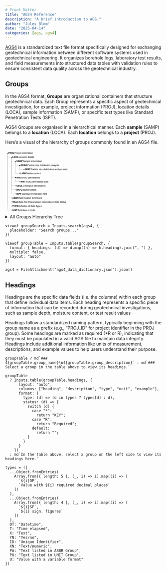 ```yaml
---
# Front Matter
title: "AGS4 Reference"
description: "A brief introduction to AGS."
author: "Jules Blom"
date: "2025-04-14"
categories: [ags, ags4]
---
```


[AGS4](https://www.ags.org.uk/data-format/ags4-data-format/) is a standardized text file format specifically designed for exchanging geotechnical information between different software systems used in geotechnical engineering. It organizes borehole logs, laboratory test results, and field measurements into structured data tables with validation rules to ensure consistent data quality across the geotechnical industry.

## Groups

In the AGS4 format, **Groups** are organizational containers that structure geotechnical data. Each Group represents a specific aspect of geotechnical investigation, for example, project information (PROJ), location details (LOCA), sample information (SAMP), or specific test types like Standard Penetration Tests (ISPT).

AGS4 Groups are organised in a hierarchical manner.
Each **sample** (SAMP) belongs to a **location** (LOCA). Each **location** belongs to a **project** (PROJ).

Here’s a visual of the hierarchy of groups commonly found in an AGS4 file. 

<svg width="928" height="384" viewBox="-12,-24,928,384" style="max-width: 100%; height: auto; font: 13px sans-serif; overflow: visible;" xmlns="http://www.w3.org/2000/svg" xmlns:xlink="http://www.w3.org/1999/xlink"><g fill="none" stroke="#999"><path d="&#10;M0,0&#10;V24&#10;h24&#10;"/><path d="&#10;M0,0&#10;V264&#10;h24&#10;"/><path d="&#10;M0,0&#10;V288&#10;h24&#10;"/><path d="&#10;M0,0&#10;V312&#10;h24&#10;      "/><path d="&#10;M0,0&#10;V336&#10;h24&#10;"/><path d="&#10;M24,24&#10;V48&#10;h24&#10;"/><path d="&#10;M24,24&#10;V144&#10;h24&#10;"/><path d="&#10;M24,24&#10;V192&#10;h24&#10;"/><path d="&#10;M24,24&#10;V216&#10;h24&#10;"/><path d="&#10;M24,24&#10;V240&#10;h24&#10;"/><path d="&#10;M48,48&#10;V72&#10;h24&#10;"/><path d="&#10;M48,48&#10;V120&#10;h24&#10;"/><path d="&#10;M48,144&#10;V168&#10;h24&#10;"/><path d="&#10;M72,72&#10;V96&#10;h24&#10;"/></g><g><g transform="translate(0,0)"><circle cx="0" r="2.5"/><text dy="0.32em" x="6"><tspan font-weight="600">PROJ</tspan><tspan dx="2">Project information</tspan></text><title>PROJ</title></g><g transform="translate(0,24)"><circle cx="24" r="2.5"/><text dy="0.32em" x="30"><tspan font-weight="600">LOCA</tspan><tspan dx="2">Location details</tspan></text><title>PROJ/LOCA</title></g><g transform="translate(0,264)"><circle cx="24" r="2.5" fill="#999"/><text dy="0.32em" x="30"><tspan font-weight="600">ABBR</tspan><tspan dx="2">Abbreviation Definitions</tspan></text><title>PROJ/ABBR</title></g><g transform="translate(0,288)"><circle cx="24" r="2.5" fill="#999"/><text dy="0.32em" x="30"><tspan font-weight="600">TRAN</tspan><tspan dx="2">Data File Transmission Information / Data Status</tspan></text><title>PROJ/TRAN</title></g><g transform="translate(0,312)"><circle cx="24" r="2.5" fill="#999"/><text dy="0.32em" x="30"><tspan font-weight="600">TYPE</tspan><tspan dx="2">Definition of Data Types</tspan></text><title>PROJ/TYPE</title></g><g transform="translate(0,336)"><circle cx="24" r="2.5" fill="#999"/><text dy="0.32em" x="30"><tspan font-weight="600">UNIT</tspan><tspan dx="2">Definition of Units</tspan></text><title>PROJ/UNIT</title></g><g transform="translate(0,48)"><circle cx="48" r="2.5"/><text dy="0.32em" x="54"><tspan font-weight="600">SAMP</tspan><tspan dx="2">Sample information</tspan></text><title>PROJ/LOCA/SAMP</title></g><g transform="translate(0,144)"><circle cx="48" r="2.5"/><text dy="0.32em" x="54"><tspan font-weight="600">IPRG</tspan><tspan dx="2">Insitu permeability</tspan></text><title>PROJ/LOCA/IPRG</title></g><g transform="translate(0,192)"><circle cx="48" r="2.5" fill="#999"/><text dy="0.32em" x="54"><tspan font-weight="600">GEOL</tspan><tspan dx="2">Geological descriptions</tspan></text><title>PROJ/LOCA/GEOL</title></g><g transform="translate(0,216)"><circle cx="48" r="2.5" fill="#999"/><text dy="0.32em" x="54"><tspan font-weight="600">BKFL</tspan><tspan dx="2">Backfill details</tspan></text><title>PROJ/LOCA/BKFL</title></g><g transform="translate(0,240)"><circle cx="48" r="2.5" fill="#999"/><text dy="0.32em" x="54"><tspan font-weight="600">ISPT</tspan><tspan dx="2">Standard Penetration Test</tspan></text><title>PROJ/LOCA/ISPT</title></g><g transform="translate(0,72)"><circle cx="72" r="2.5"/><text dy="0.32em" x="78"><tspan font-weight="600">GRAG</tspan><tspan dx="2">Particle size distribution analysis</tspan></text><title>PROJ/LOCA/SAMP/GRAG</title></g><g transform="translate(0,120)"><circle cx="72" r="2.5" fill="#999"/><text dy="0.32em" x="78"><tspan font-weight="600">LNMC</tspan><tspan dx="2">Water content</tspan></text><title>PROJ/LOCA/SAMP/LNMC</title></g><g transform="translate(0,168)"><circle cx="72" r="2.5" fill="#999"/><text dy="0.32em" x="78"><tspan font-weight="600">IPRT</tspan><tspan dx="2">Insitu permeability data</tspan></text><title>PROJ/LOCA/IPRG/IPRT</title></g><g transform="translate(0,96)"><circle cx="96" r="2.5" fill="#999"/><text dy="0.32em" x="102"><tspan font-weight="600">GRAT</tspan><tspan dx="2">Particle size distribution analysis data</tspan></text><title>PROJ/LOCA/SAMP/GRAG/GRAT</title></g></g></svg>

<details>

<summary>All Groups Hierarchy Tree</summary>

While AGS defines a load of groups, not all of them are used in every project.
For reference, here is the full hierarchy tree of all groups.

<svg width="928" height="1264" viewBox="-8,-12,928,1264" style="max-width: 100%; height: auto; font: 10px sans-serif; overflow: visible;" xmlns="http://www.w3.org/2000/svg" xmlns:xlink="http://www.w3.org/1999/xlink"><g fill="none" stroke="#999"><path d="&#10; M0,0&#10; V16&#10; h16&#10;"/><path d="&#10; M0,0&#10; V1152&#10; h16&#10;"/><path d="&#10; M0,0&#10; V1168&#10; h16&#10; "/><path d="&#10; M0,0&#10; V1184&#10; h16&#10; "/><path d="&#10; M0,0&#10; V1200&#10; h16&#10; "/><path d="&#10; M0,0&#10; V1216&#10; h16&#10; "/><path d="&#10; M0,0&#10; V1232&#10; h16&#10; "/><path d="&#10; M16,16&#10; V32&#10; h16&#10; "/><path d="&#10; M32,32&#10; V48&#10; h16&#10; "/><path d="&#10; M32,32&#10; V576&#10; h16&#10; "/><path d="&#10; M32,32&#10; V592&#10; h16&#10; "/><path d="&#10; M32,32&#10; V608&#10; h16&#10; "/><path d="&#10; M32,32&#10; V624&#10; h16&#10; "/><path d="&#10; M32,32&#10; V640&#10; h16&#10; "/><path d="&#10; M32,32&#10; V672&#10; h16&#10; "/><path d="&#10; M32,32&#10; V688&#10; h16&#10; "/><path d="&#10; M32,32&#10; V704&#10; h16&#10; "/><path d="&#10; M32,32&#10; V720&#10; h16&#10; "/><path d="&#10; M32,32&#10; V736&#10; h16&#10; "/><path d="&#10; M32,32&#10; V768&#10; h16&#10; "/><path d="&#10; M32,32&#10; V784&#10; h16&#10; "/><path d="&#10; M32,32&#10; V848&#10; h16&#10; "/><path d="&#10; M32,32&#10; V864&#10; h16&#10; "/><path d="&#10; M32,32&#10; V880&#10; h16&#10; "/><path d="&#10; M32,32&#10; V896&#10; h16&#10; "/><path d="&#10; M32,32&#10; V912&#10; h16&#10; "/><path d="&#10; M32,32&#10; V928&#10; h16&#10; "/><path d="&#10; M32,32&#10; V944&#10; h16&#10; "/><path d="&#10; M32,32&#10; V960&#10; h16&#10; "/><path d="&#10; M32,32&#10; V976&#10; h16&#10; "/><path d="&#10; M32,32&#10; V992&#10; h16&#10; "/><path d="&#10; M32,32&#10; V1008&#10; h16&#10; "/><path d="&#10; M32,32&#10; V1024&#10; h16&#10; "/><path d="&#10; M32,32&#10; V1056&#10; h16&#10; "/><path d="&#10; M32,32&#10; V1072&#10; h16&#10; "/><path d="&#10; M32,32&#10; V1088&#10; h16&#10; "/><path d="&#10; M32,32&#10; V1120&#10; h16&#10; "/><path d="&#10; M32,32&#10; V1136&#10; h16&#10; "/><path d="&#10; M48,48&#10; V64&#10; h16&#10; "/><path d="&#10; M48,48&#10; V80&#10; h16&#10; "/><path d="&#10; M48,48&#10; V96&#10; h16&#10; "/><path d="&#10; M48,48&#10; V112&#10; h16&#10; "/><path d="&#10; M48,48&#10; V128&#10; h16&#10; "/><path d="&#10; M48,48&#10; V144&#10; h16&#10; "/><path d="&#10; M48,48&#10; V160&#10; h16&#10; "/><path d="&#10; M48,48&#10; V176&#10; h16&#10; "/><path d="&#10; M48,48&#10; V192&#10; h16&#10; "/><path d="&#10; M48,48&#10; V208&#10; h16&#10; "/><path d="&#10; M48,48&#10; V224&#10; h16&#10; "/><path d="&#10; M48,48&#10; V240&#10; h16&#10; "/><path d="&#10; M48,48&#10; V272&#10; h16&#10; "/><path d="&#10; M48,48&#10; V288&#10; h16&#10; "/><path d="&#10; M48,48&#10; V320&#10; h16&#10; "/><path d="&#10; M48,48&#10; V352&#10; h16&#10; "/><path d="&#10; M48,48&#10; V432&#10; h16&#10; "/><path d="&#10; M48,48&#10; V448&#10; h16&#10; "/><path d="&#10; M48,48&#10; V464&#10; h16&#10; "/><path d="&#10; M48,48&#10; V480&#10; h16&#10; "/><path d="&#10; M48,48&#10; V512&#10; h16&#10; "/><path d="&#10; M48,48&#10; V528&#10; h16&#10; "/><path d="&#10; M48,48&#10; V544&#10; h16&#10; "/><path d="&#10; M48,640&#10; V656&#10; h16&#10; "/><path d="&#10; M48,736&#10; V752&#10; h16&#10; "/><path d="&#10; M48,784&#10; V800&#10; h16&#10; "/><path d="&#10; M48,784&#10; V832&#10; h16&#10; "/><path d="&#10; M48,1024&#10; V1040&#10; h16&#10; "/><path d="&#10; M48,1088&#10; V1104&#10; h16&#10; "/><path d="&#10; M64,240&#10; V256&#10; h16&#10; "/><path d="&#10; M64,288&#10; V304&#10; h16&#10; "/><path d="&#10; M64,320&#10; V336&#10; h16&#10; "/><path d="&#10; M64,352&#10; V368&#10; h16&#10; "/><path d="&#10; M64,352&#10; V416&#10; h16&#10; "/><path d="&#10; M64,480&#10; V496&#10; h16&#10; "/><path d="&#10; M64,544&#10; V560&#10; h16&#10; "/><path d="&#10; M64,800&#10; V816&#10; h16&#10; "/><path d="&#10; M80,368&#10; V384&#10; h16&#10;"/><path d="&#10; M96,384&#10; V400&#10; h16&#10;"/></g><g><g transform="translate(0,0)"><circle cx="0" r="2"/><text dy="0.32em" x="6"><tspan font-weight="600">AGS4 file</tspan><tspan dx="2">-</tspan></text><title>AGS4 file</title></g><g transform="translate(0,16)"><circle cx="16" r="2"/><text dy="0.32em" x="22"><tspan font-weight="600">PROJ</tspan><tspan dx="2">Project Information</tspan></text><title>AGS4 file/PROJ</title></g><g transform="translate(0,1152)"><circle cx="16" r="2"/><text dy="0.32em" x="22"><tspan font-weight="600">ABBR</tspan><tspan dx="2">Abbreviation Definitions</tspan></text><title>AGS4 file/ABBR</title></g><g transform="translate(0,1168)"><circle cx="16" r="2"/><text dy="0.32em" x="22"><tspan font-weight="600">DICT</tspan><tspan dx="2">User Defined Groups and Headings</tspan></text><title>AGS4 file/DICT</title></g><g transform="translate(0,1184)"><circle cx="16" r="2"/><text dy="0.32em" x="22"><tspan font-weight="600">FILE</tspan><tspan dx="2">Associated Files</tspan></text><title>AGS4 file/FILE</title></g><g transform="translate(0,1200)"><circle cx="16" r="2"/><text dy="0.32em" x="22"><tspan font-weight="600">TRAN</tspan><tspan dx="2">Data File Transmission Information / Data Status</tspan></text><title>AGS4 file/TRAN</title></g><g transform="translate(0,1216)"><circle cx="16" r="2"/><text dy="0.32em" x="22"><tspan font-weight="600">TYPE</tspan><tspan dx="2">Definition of Data Types</tspan></text><title>AGS4 file/TYPE</title></g><g transform="translate(0,1232)"><circle cx="16" r="2"/><text dy="0.32em" x="22"><tspan font-weight="600">UNIT</tspan><tspan dx="2">Definition of Units</tspan></text><title>AGS4 file/UNIT</title></g><g transform="translate(0,32)"><circle cx="32" r="2"/><text dy="0.32em" x="38"><tspan font-weight="600">LOCA</tspan><tspan dx="2">Location Details</tspan></text><title>AGS4 file/PROJ/LOCA</title></g><g transform="translate(0,48)"><circle cx="48" r="2"/><text dy="0.32em" x="54"><tspan font-weight="600">SAMP</tspan><tspan dx="2">Sample Information</tspan></text><title>AGS4 file/PROJ/LOCA/SAMP</title></g><g transform="translate(0,576)"><circle cx="48" r="2"/><text dy="0.32em" x="54"><tspan font-weight="600">BKFL</tspan><tspan dx="2">Exploratory Hole Backfill Details</tspan></text><title>AGS4 file/PROJ/LOCA/BKFL</title></g><g transform="translate(0,592)"><circle cx="48" r="2"/><text dy="0.32em" x="54"><tspan font-weight="600">CDIA</tspan><tspan dx="2">Casing Diameter by Depth</tspan></text><title>AGS4 file/PROJ/LOCA/CDIA</title></g><g transform="translate(0,608)"><circle cx="48" r="2"/><text dy="0.32em" x="54"><tspan font-weight="600">CHIS</tspan><tspan dx="2">Chiselling Details</tspan></text><title>AGS4 file/PROJ/LOCA/CHIS</title></g><g transform="translate(0,624)"><circle cx="48" r="2"/><text dy="0.32em" x="54"><tspan font-weight="600">CORE</tspan><tspan dx="2">Coring Information</tspan></text><title>AGS4 file/PROJ/LOCA/CORE</title></g><g transform="translate(0,640)"><circle cx="48" r="2"/><text dy="0.32em" x="54"><tspan font-weight="600">DCPG</tspan><tspan dx="2">Dynamic Cone Penetrometer Tests - General</tspan></text><title>AGS4 file/PROJ/LOCA/DCPG</title></g><g transform="translate(0,672)"><circle cx="48" r="2"/><text dy="0.32em" x="54"><tspan font-weight="600">DETL</tspan><tspan dx="2">Stratum Detail Descriptions</tspan></text><title>AGS4 file/PROJ/LOCA/DETL</title></g><g transform="translate(0,688)"><circle cx="48" r="2"/><text dy="0.32em" x="54"><tspan font-weight="600">DISC</tspan><tspan dx="2">Discontinuity Data</tspan></text><title>AGS4 file/PROJ/LOCA/DISC</title></g><g transform="translate(0,704)"><circle cx="48" r="2"/><text dy="0.32em" x="54"><tspan font-weight="600">DLOG</tspan><tspan dx="2">Driller Geological Description</tspan></text><title>AGS4 file/PROJ/LOCA/DLOG</title></g><g transform="translate(0,720)"><circle cx="48" r="2"/><text dy="0.32em" x="54"><tspan font-weight="600">DOBS</tspan><tspan dx="2">Drilling/Advancement Observations &amp; Parameters</tspan></text><title>AGS4 file/PROJ/LOCA/DOBS</title></g><g transform="translate(0,736)"><circle cx="48" r="2"/><text dy="0.32em" x="54"><tspan font-weight="600">DPRG</tspan><tspan dx="2">Dynamic Probe Tests - General</tspan></text><title>AGS4 file/PROJ/LOCA/DPRG</title></g><g transform="translate(0,768)"><circle cx="48" r="2"/><text dy="0.32em" x="54"><tspan font-weight="600">DREM</tspan><tspan dx="2">Depth Related Remarks</tspan></text><title>AGS4 file/PROJ/LOCA/DREM</title></g><g transform="translate(0,784)"><circle cx="48" r="2"/><text dy="0.32em" x="54"><tspan font-weight="600">FGHG</tspan><tspan dx="2">Field Geohydraulic Testing - General</tspan></text><title>AGS4 file/PROJ/LOCA/FGHG</title></g><g transform="translate(0,848)"><circle cx="48" r="2"/><text dy="0.32em" x="54"><tspan font-weight="600">FLSH</tspan><tspan dx="2">Drilling Flush Details</tspan></text><title>AGS4 file/PROJ/LOCA/FLSH</title></g><g transform="translate(0,864)"><circle cx="48" r="2"/><text dy="0.32em" x="54"><tspan font-weight="600">FRAC</tspan><tspan dx="2">Fracture Spacing</tspan></text><title>AGS4 file/PROJ/LOCA/FRAC</title></g><g transform="translate(0,880)"><circle cx="48" r="2"/><text dy="0.32em" x="54"><tspan font-weight="600">GEOL</tspan><tspan dx="2">Field Geological Descriptions</tspan></text><title>AGS4 file/PROJ/LOCA/GEOL</title></g><g transform="translate(0,896)"><circle cx="48" r="2"/><text dy="0.32em" x="54"><tspan font-weight="600">HDIA</tspan><tspan dx="2">Hole Diameter by Depth</tspan></text><title>AGS4 file/PROJ/LOCA/HDIA</title></g><g transform="translate(0,912)"><circle cx="48" r="2"/><text dy="0.32em" x="54"><tspan font-weight="600">HDPH</tspan><tspan dx="2">Depth Related Exploratory Hole Information</tspan></text><title>AGS4 file/PROJ/LOCA/HDPH</title></g><g transform="translate(0,928)"><circle cx="48" r="2"/><text dy="0.32em" x="54"><tspan font-weight="600">HORN</tspan><tspan dx="2">Exploratory Hole Orientation and Inclination</tspan></text><title>AGS4 file/PROJ/LOCA/HORN</title></g><g transform="translate(0,944)"><circle cx="48" r="2"/><text dy="0.32em" x="54"><tspan font-weight="600">ICBR</tspan><tspan dx="2">In Situ California Bearing Ratio Tests</tspan></text><title>AGS4 file/PROJ/LOCA/ICBR</title></g><g transform="translate(0,960)"><circle cx="48" r="2"/><text dy="0.32em" x="54"><tspan font-weight="600">IDEN</tspan><tspan dx="2">In Situ Density Tests</tspan></text><title>AGS4 file/PROJ/LOCA/IDEN</title></g><g transform="translate(0,976)"><circle cx="48" r="2"/><text dy="0.32em" x="54"><tspan font-weight="600">IFID</tspan><tspan dx="2">On Site Volatile Headspace Testing Using Flame Ionisation Detector</tspan></text><title>AGS4 file/PROJ/LOCA/IFID</title></g><g transform="translate(0,992)"><circle cx="48" r="2"/><text dy="0.32em" x="54"><tspan font-weight="600">IPEN</tspan><tspan dx="2">In Situ Hand Penetrometer Tests</tspan></text><title>AGS4 file/PROJ/LOCA/IPEN</title></g><g transform="translate(0,1008)"><circle cx="48" r="2"/><text dy="0.32em" x="54"><tspan font-weight="600">IPID</tspan><tspan dx="2">On Site Volatile Headspace Testing by Photo Ionisation Detector</tspan></text><title>AGS4 file/PROJ/LOCA/IPID</title></g><g transform="translate(0,1024)"><circle cx="48" r="2"/><text dy="0.32em" x="54"><tspan font-weight="600">IPRG</tspan><tspan dx="2">In Situ Permeability Tests - General</tspan></text><title>AGS4 file/PROJ/LOCA/IPRG</title></g><g transform="translate(0,1056)"><circle cx="48" r="2"/><text dy="0.32em" x="54"><tspan font-weight="600">IRDX</tspan><tspan dx="2">In Situ Redox Tests</tspan></text><title>AGS4 file/PROJ/LOCA/IRDX</title></g><g transform="translate(0,1072)"><circle cx="48" r="2"/><text dy="0.32em" x="54"><tspan font-weight="600">IRES</tspan><tspan dx="2">In Situ Resistivity Tests</tspan></text><title>AGS4 file/PROJ/LOCA/IRES</title></g><g transform="translate(0,1088)"><circle cx="48" r="2"/><text dy="0.32em" x="54"><tspan font-weight="600">ISAG</tspan><tspan dx="2">Soakaway Tests - General</tspan></text><title>AGS4 file/PROJ/LOCA/ISAG</title></g><g transform="translate(0,1120)"><circle cx="48" r="2"/><text dy="0.32em" x="54"><tspan font-weight="600">ISPT</tspan><tspan dx="2">Standard Penetration Test Results</tspan></text><title>AGS4 file/PROJ/LOCA/ISPT</title></g><g transform="translate(0,1136)"><circle cx="48" r="2"/><text dy="0.32em" x="54"><tspan font-weight="600">IVAN</tspan><tspan dx="2">In Situ Vane Tests</tspan></text><title>AGS4 file/PROJ/LOCA/IVAN</title></g><g transform="translate(0,64)"><circle cx="64" r="2"/><text dy="0.32em" x="70"><tspan font-weight="600">AAVT</tspan><tspan dx="2">Aggregate Abrasion Tests</tspan></text><title>AGS4 file/PROJ/LOCA/SAMP/AAVT</title></g><g transform="translate(0,80)"><circle cx="64" r="2"/><text dy="0.32em" x="70"><tspan font-weight="600">ACVT</tspan><tspan dx="2">Aggregate Crushing Value Tests</tspan></text><title>AGS4 file/PROJ/LOCA/SAMP/ACVT</title></g><g transform="translate(0,96)"><circle cx="64" r="2"/><text dy="0.32em" x="70"><tspan font-weight="600">AELO </tspan><tspan dx="2">-</tspan></text><title>AGS4 file/PROJ/LOCA/SAMP/AELO </title></g><g transform="translate(0,112)"><circle cx="64" r="2"/><text dy="0.32em" x="70"><tspan font-weight="600">AFLK</tspan><tspan dx="2">Aggregate Flakiness Tests</tspan></text><title>AGS4 file/PROJ/LOCA/SAMP/AFLK</title></g><g transform="translate(0,128)"><circle cx="64" r="2"/><text dy="0.32em" x="70"><tspan font-weight="600">AIVT</tspan><tspan dx="2">Aggregate Impact Value Tests</tspan></text><title>AGS4 file/PROJ/LOCA/SAMP/AIVT</title></g><g transform="translate(0,144)"><circle cx="64" r="2"/><text dy="0.32em" x="70"><tspan font-weight="600">ALOS</tspan><tspan dx="2">Los Angeles Abrasion Tests</tspan></text><title>AGS4 file/PROJ/LOCA/SAMP/ALOS</title></g><g transform="translate(0,160)"><circle cx="64" r="2"/><text dy="0.32em" x="70"><tspan font-weight="600">APSV</tspan><tspan dx="2">Aggregate Polished Stone Tests</tspan></text><title>AGS4 file/PROJ/LOCA/SAMP/APSV</title></g><g transform="translate(0,176)"><circle cx="64" r="2"/><text dy="0.32em" x="70"><tspan font-weight="600">ARTW</tspan><tspan dx="2">Aggregate Determination of the Resistance to Wear (micro-Deval)</tspan></text><title>AGS4 file/PROJ/LOCA/SAMP/ARTW</title></g><g transform="translate(0,192)"><circle cx="64" r="2"/><text dy="0.32em" x="70"><tspan font-weight="600">ASDI</tspan><tspan dx="2">Slake Durability Index Tests</tspan></text><title>AGS4 file/PROJ/LOCA/SAMP/ASDI</title></g><g transform="translate(0,208)"><circle cx="64" r="2"/><text dy="0.32em" x="70"><tspan font-weight="600">ASNS</tspan><tspan dx="2">Aggregate Soundness Tests</tspan></text><title>AGS4 file/PROJ/LOCA/SAMP/ASNS</title></g><g transform="translate(0,224)"><circle cx="64" r="2"/><text dy="0.32em" x="70"><tspan font-weight="600">AWAD</tspan><tspan dx="2">Aggregate Water Absorption Tests</tspan></text><title>AGS4 file/PROJ/LOCA/SAMP/AWAD</title></g><g transform="translate(0,240)"><circle cx="64" r="2"/><text dy="0.32em" x="70"><tspan font-weight="600">CBRG</tspan><tspan dx="2">California Bearing Ratio Tests - General</tspan></text><title>AGS4 file/PROJ/LOCA/SAMP/CBRG</title></g><g transform="translate(0,272)"><circle cx="64" r="2"/><text dy="0.32em" x="70"><tspan font-weight="600">CHOC</tspan><tspan dx="2">Chain of Custody Information</tspan></text><title>AGS4 file/PROJ/LOCA/SAMP/CHOC</title></g><g transform="translate(0,288)"><circle cx="64" r="2"/><text dy="0.32em" x="70"><tspan font-weight="600">CMPG</tspan><tspan dx="2">Compaction Tests - General</tspan></text><title>AGS4 file/PROJ/LOCA/SAMP/CMPG</title></g><g transform="translate(0,320)"><circle cx="64" r="2"/><text dy="0.32em" x="70"><tspan font-weight="600">CONG</tspan><tspan dx="2">Consolidation Tests - General</tspan></text><title>AGS4 file/PROJ/LOCA/SAMP/CONG</title></g><g transform="translate(0,352)"><circle cx="64" r="2"/><text dy="0.32em" x="70"><tspan font-weight="600">CTRG</tspan><tspan dx="2">Cyclic Triaxial Test - General</tspan></text><title>AGS4 file/PROJ/LOCA/SAMP/CTRG</title></g><g transform="translate(0,432)"><circle cx="64" r="2"/><text dy="0.32em" x="70"><tspan font-weight="600">ECTN</tspan><tspan dx="2">Sample Container Details</tspan></text><title>AGS4 file/PROJ/LOCA/SAMP/ECTN</title></g><g transform="translate(0,448)"><circle cx="64" r="2"/><text dy="0.32em" x="70"><tspan font-weight="600">ELRG</tspan><tspan dx="2">Environmental Laboratory Reporting</tspan></text><title>AGS4 file/PROJ/LOCA/SAMP/ELRG</title></g><g transform="translate(0,464)"><circle cx="64" r="2"/><text dy="0.32em" x="70"><tspan font-weight="600">ERES</tspan><tspan dx="2">Environmental Contaminant Testing</tspan></text><title>AGS4 file/PROJ/LOCA/SAMP/ERES</title></g><g transform="translate(0,480)"><circle cx="64" r="2"/><text dy="0.32em" x="70"><tspan font-weight="600">ESCG</tspan><tspan dx="2">Effective Stress Consolidation Tests - General</tspan></text><title>AGS4 file/PROJ/LOCA/SAMP/ESCG</title></g><g transform="translate(0,512)"><circle cx="64" r="2"/><text dy="0.32em" x="70"><tspan font-weight="600">FRST</tspan><tspan dx="2">Frost Susceptibility Tests</tspan></text><title>AGS4 file/PROJ/LOCA/SAMP/FRST</title></g><g transform="translate(0,528)"><circle cx="64" r="2"/><text dy="0.32em" x="70"><tspan font-weight="600">GCHM</tspan><tspan dx="2">Geotechnical Chemistry Testing</tspan></text><title>AGS4 file/PROJ/LOCA/SAMP/GCHM</title></g><g transform="translate(0,544)"><circle cx="64" r="2"/><text dy="0.32em" x="70"><tspan font-weight="600">GRAG</tspan><tspan dx="2">Particle Size Distribution Analysis - General</tspan></text><title>AGS4 file/PROJ/LOCA/SAMP/GRAG</title></g><g transform="translate(0,656)"><circle cx="64" r="2"/><text dy="0.32em" x="70"><tspan font-weight="600">DCPT</tspan><tspan dx="2">Dynamic Cone Penetrometer Tests - Data</tspan></text><title>AGS4 file/PROJ/LOCA/DCPG/DCPT</title></g><g transform="translate(0,752)"><circle cx="64" r="2"/><text dy="0.32em" x="70"><tspan font-weight="600">DPRB</tspan><tspan dx="2">Dynamic Probe Tests - Data</tspan></text><title>AGS4 file/PROJ/LOCA/DPRG/DPRB</title></g><g transform="translate(0,800)"><circle cx="64" r="2"/><text dy="0.32em" x="70"><tspan font-weight="600">FGHI</tspan><tspan dx="2">Field Geohydraulic Testing - Instrumentation Details</tspan></text><title>AGS4 file/PROJ/LOCA/FGHG/FGHI</title></g><g transform="translate(0,832)"><circle cx="64" r="2"/><text dy="0.32em" x="70"><tspan font-weight="600">FGHS</tspan><tspan dx="2">Field Geohydraulic Testing - Test Results (per stage)</tspan></text><title>AGS4 file/PROJ/LOCA/FGHG/FGHS</title></g><g transform="translate(0,1040)"><circle cx="64" r="2"/><text dy="0.32em" x="70"><tspan font-weight="600">IPRT</tspan><tspan dx="2">In Situ Permeability Tests - Data</tspan></text><title>AGS4 file/PROJ/LOCA/IPRG/IPRT</title></g><g transform="translate(0,1104)"><circle cx="64" r="2"/><text dy="0.32em" x="70"><tspan font-weight="600">ISAT</tspan><tspan dx="2">Soakaway Tests - Data</tspan></text><title>AGS4 file/PROJ/LOCA/ISAG/ISAT</title></g><g transform="translate(0,256)"><circle cx="80" r="2"/><text dy="0.32em" x="86"><tspan font-weight="600">CBRT</tspan><tspan dx="2">California Bearing Ratio Tests - Data</tspan></text><title>AGS4 file/PROJ/LOCA/SAMP/CBRG/CBRT</title></g><g transform="translate(0,304)"><circle cx="80" r="2"/><text dy="0.32em" x="86"><tspan font-weight="600">CMPT</tspan><tspan dx="2">Compaction Tests - Data</tspan></text><title>AGS4 file/PROJ/LOCA/SAMP/CMPG/CMPT</title></g><g transform="translate(0,336)"><circle cx="80" r="2"/><text dy="0.32em" x="86"><tspan font-weight="600">CONS</tspan><tspan dx="2">Consolidation Tests - Data</tspan></text><title>AGS4 file/PROJ/LOCA/SAMP/CONG/CONS</title></g><g transform="translate(0,368)"><circle cx="80" r="2"/><text dy="0.32em" x="86"><tspan font-weight="600">CTRC</tspan><tspan dx="2">Cyclic Triaxial Tests - Consolidation</tspan></text><title>AGS4 file/PROJ/LOCA/SAMP/CTRG/CTRC</title></g><g transform="translate(0,416)"><circle cx="80" r="2"/><text dy="0.32em" x="86"><tspan font-weight="600">CTRS</tspan><tspan dx="2">Cyclic Triaxial Test - Saturation</tspan></text><title>AGS4 file/PROJ/LOCA/SAMP/CTRG/CTRS</title></g><g transform="translate(0,496)"><circle cx="80" r="2"/><text dy="0.32em" x="86"><tspan font-weight="600">ESCT</tspan><tspan dx="2">Effective Stress Consolidation Tests - Data</tspan></text><title>AGS4 file/PROJ/LOCA/SAMP/ESCG/ESCT</title></g><g transform="translate(0,560)"><circle cx="80" r="2"/><text dy="0.32em" x="86"><tspan font-weight="600">GRAT</tspan><tspan dx="2">Particle Size Distribution Analysis - Data</tspan></text><title>AGS4 file/PROJ/LOCA/SAMP/GRAG/GRAT</title></g><g transform="translate(0,816)"><circle cx="80" r="2"/><text dy="0.32em" x="86"><tspan font-weight="600">FGHT</tspan><tspan dx="2">Field Geohydraulic Testing - Data</tspan></text><title>AGS4 file/PROJ/LOCA/FGHG/FGHI/FGHT</title></g><g transform="translate(0,384)"><circle cx="96" r="2"/><text dy="0.32em" x="102"><tspan font-weight="600">CTRP</tspan><tspan dx="2">Cyclic Triaxial Test - Derived Parameters</tspan></text><title>AGS4 file/PROJ/LOCA/SAMP/CTRG/CTRC/CTRP</title></g><g transform="translate(0,400)"><circle cx="112" r="2"/><text dy="0.32em" x="118"><tspan font-weight="600">CTRD</tspan><tspan dx="2">Cyclic Triaxial Tests - Data</tspan></text><title>AGS4 file/PROJ/LOCA/SAMP/CTRG/CTRC/CTRP/CTRD</title></g></g></svg>

</details>

```ojs
viewof groupSearch = Inputs.search(ags4, {
  placeholder: "Search groups..."
})
```

```ojs
viewof groupTable = Inputs.table(groupSearch, {
  format: { headings: (d) => d.map((h) => h.heading).join(", ") },
  multiple: false,
  layout: "auto"
})
```

```ojs
ags4 = FileAttachment("ags4_data_dictionary.json").json()
```

## Headings

Headings are the specific data fields (i.e. the columns) within each group that define individual data items.
Each heading represents a specific piece of information that can be recorded during geotechnical investigations, such as sample depth, moisture content, or test result values

Headings follow a standardized naming pattern, typically beginning with the group name as a prefix (e.g., "PROJ_ID" for project identifier in the PROJ group).
Some headings are marked as required (*R or R), indicating that they must be populated in a valid AGS file to maintain data integrity.
Headings include additional information like units of measurement, descriptions, and example values to help users understand their purpose.

```ojs
groupTable ? md`### ${groupTable.group_name}\n${groupTable.group_description}` : md`### Select a group in the table above to view its headings.`
```

```ojs
groupTable
  ? Inputs.table(groupTable.headings, {
      layout: "auto",
      columns: ["heading", "description", "type", "unit", "example"],
      format: {
        type: (d) => (d in types ? types[d] : d),
        status: (d) => {
          switch (d) {
            case "*":
              return "KEY";
            case "R":
              return "Required";
            default:
              return "";
          }
        }
      }
    })
  : md`In the table above, select a group on the left side to view its headings here.`
```


```ojs
types = ({
  ...Object.fromEntries(
    Array.from({ length: 5 }, (_, i) => i).map((i) => [
      `${i}DP`,
      `Value with ${i} required decimal places`
    ])
  ),
  ...Object.fromEntries(
    Array.from({ length: 4 }, (_, i) => i).map((i) => [
      `${i}SF`,
      `${i} sign. figures`
    ])
  ),
  DT: "Datetime",
  T: "Time elapsed",
  X: "Text",
  YN: "Yes/no",
  ID: "Unique Identifier",
  XN: "Text/numeric",
  PA: "Text listed in ABBR Group",
  PU: "Text listed in UNIT Group",
  U: "Value with a variable format"
})
```